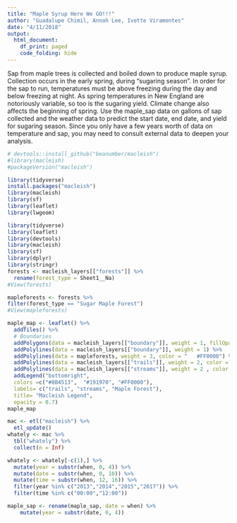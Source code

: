 ```yaml
---
title: "Maple Syrup Here We GO!!!"
author: "Guadalupe Chimil, Annah Lee, Ivette Viramontes"
date: "4/11/2018"
output:
  html_document:
    df_print: paged   
    code_folding: hide 
---  
```

      
Sap from maple trees is collected and boiled down to produce maple syrup. Collection occurs in the early spring, during “sugaring season”. In order for the sap to run, temperatures must be above freezing during the day and below freezing at night. As spring temperatures in New England are notoriously variable, so too is the sugaring yield. Climate change also affects the beginning of spring. Use the maple_sap data on gallons of sap collected and the weather data to predict the start date, end date, and yield for sugaring season. Since you only have a few years worth of data on temperature and sap, you may need to consult external data to deepen your analysis.

```r
# devtools::install_github("beanumber/macleish")
#library(macleish)
#packageVersion("macleish") 

library(tidyverse)
install.packages("macleish") 
library(macleish)
library(sf) 
library(leaflet)
library(lwgeom)  
```


```r
library(tidyverse)
library(leaflet)
library(devtools)
library(macleish)
library(sf)
library(dplyr)
library(stringr)
forests <- macleish_layers[["forests"]] %>%
  rename(forest_type = Sheet1__Na)
#View(forests)

mapleforests <- forests %>%
filter(forest_type == "Sugar Maple Forest")
#View(mapleforests)

maple_map <- leaflet() %>%
  addTiles() %>%
  # Boundaries
  addPolygons(data = macleish_layers[["boundary"]], weight = 1, fillOpacity = 0.01, group = "Boundaries") %>%
  addPolylines(data = macleish_layers[["boundary"]], weight = 1) %>%
  addPolylines(data = mapleforests, weight = 3, color = "	#FF0000") %>%
  addPolylines(data = macleish_layers[["trails"]], weight = 2, color = "#8B4513") %>%
  addPolylines(data = macleish_layers[["streams"]], weight = 2 , color = "#191970") %>%
  addLegend("bottomright", 
  colors =c("#8B4513",  "#191970", "#FF0000"),
  labels= c("trails", "streams", "Maple Forest"),
  title= "Macleish Legend",
  opacity = 0.7)
maple_map 

mac <- etl("macleish") %>%
  etl_update()
whately <- mac %>%
  tbl("whately") %>%
  collect(n = Inf)

whately <- whately[-c(1),] %>%
  mutate(year = substr(when, 0, 4)) %>%
  mutate(date = substr(when, 0, 10)) %>%
  mutate(time = substr(when, 12, 16)) %>%
  filter(year %in% c("2013","2014","2015","2017")) %>%
  filter(time %in% c("00:00","12:00"))

maple_sap <- rename(maple_sap, date = when) %>%
    mutate(year = substr(date, 0, 4))



```
